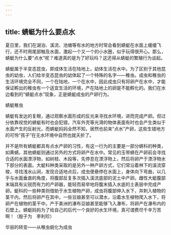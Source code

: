 ```yaml
---
---
---
```

title: 蜻蜓为什么要点水
---




夏日里，我们在湖泊、溪流、池塘等有水的地方时常会看到蜻蜓在水面上缓缓飞行，还不时用尾部触及水面，激起一个又一个的小水圈，似乎玩得很开心。那么，蜻蜓为什么要“点水”呢？难道真的是为了好玩吗？这还得从蜻蜓的繁殖行为谈起。

蜻蜓属于半变态昆虫，即成体生活在陆地上，幼体生活在水中。为了区别于其他昆虫的幼虫，人们给半变态昆虫的幼体起了一个特殊的名字——稚虫。成虫和稚虫的生活环境完全不同，一个在陆地，一个在水中，因此成虫只有将卵产在水中，才能保证孵出的稚虫有一个适宜生活的环境，产在陆地上的卵是不能孵化的。我们在水边看到的“蜻蜓点水”现象，正是蜻蜓成虫的产卵行为。



蜻蜓稚虫



蜻蜓有发达的复眼，通过观察水面形成的反光来寻找水环境，进而完成产卵。但过分依靠视觉的蜻蜓有时也会犯错，汽车外壳等光滑的物体表面有时也会产生类似于水面产生的反射光，而蜻蜓妈妈全然不知，居然也前来“点水”产卵，这些生错地方的可怜“孩子”在无水环境中自然也就夭折了。

并不是所有蜻蜓都具有点水产卵的习性，有这一行为的主要是一部分蜻科的种类，如黄蜻。其他蜻蜓则通过另外的方式将卵产在水中。常见的玉带蜻在产卵前会寻找合适的水面漂浮物，如树枝、木段等，先停息在漂浮物上，然后将卵产于漂浮物水下部分的表面。大蜓科种类采取的是另外一种产卵方式，它们常沿着林下的溪流穿梭，寻找浅水山涧，发现合适地点后，成虫便悬停在水面上，身体向下弯曲，以几乎与水面垂直的角度，将腹部反复多次插入溪流底部的泥土中产卵。雌性大蜓腹部末端具有尖锐而有力的产卵器，能轻而易举地将腹末插入水底的土表层中完成产卵。蜓科的一些种类则借助于水生植物产卵，成虫将腹部伸入水下，并刺入植物的茎干内，然后将卵产在其中。一些豆娘甚至可以潜水，沿着水生植物爬入水下，将卵产在植物的茎干中。产于美洲的瀑布豆娘甚至能够飞入瀑布，将卵产在瀑布内的石壁上。蜻蜓妈妈为了给自己的后代一个良好的水生环境，真可谓费尽千辛万苦啊！（殷子为　李利珍）

华丽的转变——从稚虫蜕化为成虫
